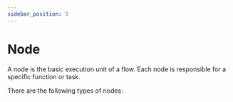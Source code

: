 ```yaml
---
sidebar_position: 3
---
```



# Node

A node is the basic execution unit of a flow. Each node is responsible for a specific function or task.

There are the following types of nodes:

<DocCardList />